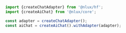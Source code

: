 ```js
import {createChatAdapter} from '@nlux/hf';
import {createAiChat} from '@nlux/core';

const adapter = createChatAdapter();
const aiChat = createAiChat().withAdapter(adapter);
```
